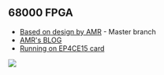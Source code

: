 ==  68000 FPGA ==

* [https://github.com/robinsonb5/TG68_MiniSOC/tree/master Based on design by AMR] - Master branch
* [http://retroramblings.net/?p=785 AMR's BLOG]
* [http://land-boards.com/blwiki/index.php?title=RETRO-EP4CE15 Running on EP4CE15 card]
<img src="http://land-boards.com/blwiki/images/0/03/P981-720px.jpg"></img>
